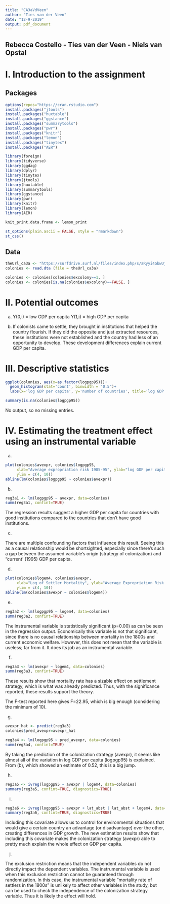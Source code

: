 ---
title: "CA3aVdVeen"
author: "Ties van der Veen"
date: "12-9-2019"
output: pdf_document
---

## Rebecca Costello - Ties van der Veen - Niels van Opstal

# I. Introduction to the assignment

## Packages
```{r}
options(repos="https://cran.rstudio.com")
install.packages("jtools")
install.packages("huxtable")
install.packages("ggstance")
install.packages("summarytools")
install.packages("pwr")
install.packages("knitr")
install.packages("lemon")
install.packages("tinytex")
install.packages("AER")
```

```{r}
library(foreign)
library(tidyverse)
library(ggdag)
library(dplyr)
library(tinytex)
library(jtools)
library(huxtable)
library(summarytools)
library(ggstance)
library(pwr)
library(knitr)
library(lemon)
library(AER)
```

```{r}
knit_print.data.frame <- lemon_print
```

```{r}
st_options(plain.ascii = FALSE, style = "rmarkdown")
st_css()
```

## Data

```{r}
theUrl_ca3a <- "https://surfdrive.surf.nl/files/index.php/s/aRyyi4GbwUjF9DF/download"
colonies <- read.dta (file = theUrl_ca3a)
```

```{r}
colonies <- colonies[colonies$excolony==1, ]
colonies <- colonies[is.na(colonies$excolony)==FALSE, ]
```


# II. Potential outcomes

(a) Y(0,i) = low GDP per capita
    Y(1,i) = high GDP per capita

(b) If colonists came to settle, they brought in institutions that helped the country flourish. If they did the opposite and just extracted resources, these institutions were not established and the country had less of an opportunity to develop. These development differences explain current GDP per capita.

# III. Descriptive statistics

```{r}
ggplot(colonies, aes(x=as.factor(logpgp95)))+
  geom_histogram(stat='count', binwidth = "0.5")+
  labs(x='log GDP per capita', y='number of countries', title='log GDP per capita per country')
```

```{r}
summary(is.na(colonies$logpgp95))
```
No output, so no missing entries.

# IV. Estimating the treatment effect using an instrumental variable

(a) 

```{r}
plot(colonies$avexpr, colonies$logpgp95,
     xlab="Average expropriation risk 1985-95", ylab="log GDP per capita, PPP, 1995",
     ylim = c(4, 10))
abline(lm(colonies$logpgp95 ~ colonies$avexpr))
```

(b)

```{r}
reg3a1 <- lm(logpgp95 ~ avexpr, data=colonies)
summ(reg3a1, confint=TRUE)
```

The regression results suggest a higher GDP per capita for countries with good institutions compared to the countries that don't have good institutions.

(c) 

There are multiple confounding factors that influence this result. Seeing this as a causal relationship would be shortsighted, especially since there's such a gap between the assumed variable's origin (strategy of colonization) and "current' (1995) GDP per capita.

(d)

```{r}
plot(colonies$logem4, colonies$avexpr,
     xlab="Log of Settler Mortality", ylab="Average Expropriation Risk 1985-95",
     ylim = c(4, 10))
abline(lm(colonies$avexpr ~ colonies$logem4))
```

(e) 

```{r}
reg3a2 <- lm(logpgp95 ~ logem4, data=colonies)
summ(reg3a2, confint=TRUE)
```

The instrumental variable is statistically significant (p=0.00) as can be seen in the regression output. Economically this variable is not that significant, since there is no causal relationship between mortality in the 1800s and current economic welfare. However, this does not mean that the variable is useless; far from it. It does its job as an instrumental variable.

(f)

```{r}
reg3a3 <- lm(avexpr ~ logem4, data=colonies)
summ(reg3a3, confint=TRUE)
```
These results show that mortality rate has a sizable effect on settlement strategy, which is what was already predicted. Thus, with the significance reported, these results support the theory.

The F-test reported here gives F=22.95, which is big enough (considering the minimum of 10). 

(g)

```{r}
avexpr_hat <- predict(reg3a3)
colonies$pred_avexpr=avexpr_hat
```

```{r}
reg3a4 <- lm(logpgp95 ~ pred_avexpr, data=colonies)
summ(reg3a4, confint=TRUE)
```
By taking the prediction of the colonization strategy (avexpr), it seems like almost all of the variation in log GDP per capita (logpgp95) is explained. From (b), which showed an estimate of 0.52, this is a big jump. 

(h)

```{r}
reg3a5 <- ivreg(logpgp95 ~ avexpr | logem4, data=colonies)
summary(reg3a5, confint=TRUE, diagnostics=TRUE)
```

(i) 

```{r}
reg3a6 <- ivreg(logpgp95 ~ avexpr + lat_abst | lat_abst + logem4, data=colonies)
summary(reg3a6, confint=TRUE, diagnostics=TRUE)
```

Including this covariate allows us to control for environmental situations that would give a certain country an advantage (or disadvantage) over the other, creating differences in GDP growth. The new estimation results show that including this covariate makes the colonization strategy (avexpr) able to pretty much explain the whole effect on GDP per capita. 

(j) 

The exclusion restriction means that the independent variables do not directly impact the dependent variables. The instrumental variable is used when this exclusion restriction cannot be guaranteed through randomization. In this case, the instrumental variable "mortality rate of settlers in the 1800s" is unlikely to affect other variables in the study, but can be used to check the independence of the colonization strategy variable. Thus it is likely the effect will hold.









